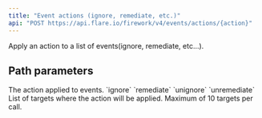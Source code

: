 ```yaml
---
title: "Event actions (ignore, remediate, etc.)"
api: "POST https://api.flare.io/firework/v4/events/actions/{action}"
---
```


Apply an action to a list of events(ignore, remediate, etc...).

## Path parameters

<ParamField body="action" type="object" required>
  The action applied to events.
  <Expandable defaultOpen>
    <ParamField body="type" type="string">
      <Expandable title="valid actions">
        `ignore`
        `remediate`
        `unignore`
        `unremediate`
      </Expandable>
    </ParamField>
  </Expandable>
</ParamField>

<ParamField body="targets" type="object[]" required>
  List of targets where the action will be applied. Maximum of 10 targets per call.
  <Expandable defaultOpen>
    <ParamField body="uid" type="string">
    </ParamField>
  </Expandable>
</ParamField>
